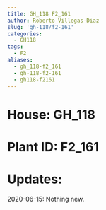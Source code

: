 ```yaml
---
title: GH_118 F2_161
author: Roberto Villegas-Diaz
slug: 'gh-118/f2-161'
categories:
  - GH118
tags:
  - F2
aliases:
  - gh_118-f2_161
  - gh-118-f2-161
  - gh118-f2161
---
```


# **House**: GH_118
# **Plant ID**: F2_161
# **Updates**: 
2020-06-15: Nothing new.
